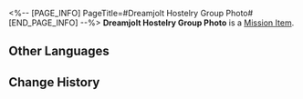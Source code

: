 <%-- [PAGE_INFO]
PageTitle=#Dreamjolt Hostelry Group Photo#
[END_PAGE_INFO] --%>
{{Item Infobox
|id          = 150039
|image       = Item Dreamjolt Hostelry Group Photo.png{{subst:void|<!--$UPLOAD:<<SpriteOutput/ItemFigures/149975.png>-<Item Dreamjolt Hostelry Group Photo.png>-<Item Icons>>-->}}
|type        = Mission Item
|invCategory = Missions
|rarity      = 3
|effect      = 
|description = A group photo of all the members of Dreamjolt Hostelry given to you by Starlet.
}}
{{Description|''"There is no doubt that you are an excellent drinksmith. Thank you for your efforts."''}}
'''Dreamjolt Hostelry Group Photo''' is a [[Mission Item]].

==Other Languages==
{{Other Languages
|en   = Dreamjolt Hostelry Group Photo
|zhs  = 「惊梦酒吧」的合影
|zht  = 「驚夢酒吧」的合影
|ja   = 「バー・ナイトメア」の集合写真
|ko   = 「나쁜꿈 바」의 단체 사진
|es   = Foto de grupo del Bar de Terrores
|fr   = Photo de groupe de la Taverne Chocmar
|ru   = Совместное фото из бара «Проснись и пой»
|th   = รูปหมู่ของ "บาร์สะพรึงฝัน"
|vi   = Ảnh Chụp Chung Của Quán Bar Ác Mộng
|de   = Gruppenfoto an der Insomnibar
|id   = Foto Bersama "Dreamjolt Hostelry"
|pt   = Foto em Grupo do Albergue dos Pesadelos
}}

==Change History==
{{Change History|2.1}}